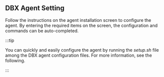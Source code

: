 ## DBX Agent Setting

Follow the instructions on the agent installation screen to configure the agent. By entering the required items on the screen, the configuration and commands can be auto-completed.

<InDoc product="postgresql,mysql">

:::tip

You can quickly and easily configure the agent by running the _setup.sh_ file among the DBX agent configuration files. For more information, see <Link to="install-agent-quick-setup" target="_blank">the following</Link>.

:::

</InDoc>